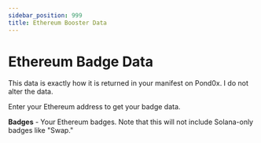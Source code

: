 ```yaml
---
sidebar_position: 999
title: Ethereum Booster Data
---
```



# Ethereum Badge Data

This data is exactly how it is returned in your manifest on Pond0x. I do not alter the data.

Enter your Ethereum address to get your badge data.

<BoosterData />

**Badges** - Your Ethereum badges. Note that this will not include Solana-only badges like "Swap."
